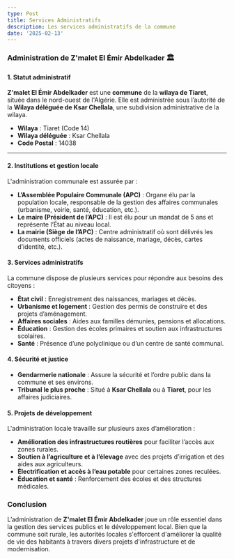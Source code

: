 ```yaml
---
type: Post
title: Services Administratifs
description: Les services administratifs de la commune
date: '2025-02-13'
---
```

### **Administration de Z'malet El Émir Abdelkader** 🏛️

#### **1. Statut administratif**

**Z'malet El Émir Abdelkader** est une **commune** de la **wilaya de Tiaret**, située dans le nord-ouest de l'Algérie. Elle est administrée sous l’autorité de la **Wilaya déléguée de Ksar Chellala**, une subdivision administrative de la wilaya.

*   **Wilaya** : Tiaret (Code 14)
*   **Wilaya déléguée** : Ksar Chellala
*   **Code Postal** : 14038

***

#### **2. Institutions et gestion locale**

L'administration communale est assurée par :

*   **L’Assemblée Populaire Communale (APC)** : Organe élu par la population locale, responsable de la gestion des affaires communales (urbanisme, voirie, santé, éducation, etc.).
*   **Le maire (Président de l’APC)** : Il est élu pour un mandat de 5 ans et représente l’État au niveau local.
*   **La mairie (Siège de l’APC)** : Centre administratif où sont délivrés les documents officiels (actes de naissance, mariage, décès, cartes d’identité, etc.).

#### **3. Services administratifs**

La commune dispose de plusieurs services pour répondre aux besoins des citoyens :

*   **État civil** : Enregistrement des naissances, mariages et décès.
*   **Urbanisme et logement** : Gestion des permis de construire et des projets d’aménagement.
*   **Affaires sociales** : Aides aux familles démunies, pensions et allocations.
*   **Éducation** : Gestion des écoles primaires et soutien aux infrastructures scolaires.
*   **Santé** : Présence d’une polyclinique ou d’un centre de santé communal.

#### **4. Sécurité et justice**

*   **Gendarmerie nationale** : Assure la sécurité et l’ordre public dans la commune et ses environs.
*   **Tribunal le plus proche** : Situé à **Ksar Chellala** ou à **Tiaret**, pour les affaires judiciaires.

#### **5. Projets de développement**

L'administration locale travaille sur plusieurs axes d’amélioration :

*   **Amélioration des infrastructures routières** pour faciliter l’accès aux zones rurales.
*   **Soutien à l’agriculture et à l’élevage** avec des projets d’irrigation et des aides aux agriculteurs.
*   **Électrification et accès à l’eau potable** pour certaines zones reculées.
*   **Éducation et santé** : Renforcement des écoles et des structures médicales.

### **Conclusion**

L’administration de **Z'malet El Émir Abdelkader** joue un rôle essentiel dans la gestion des services publics et le développement local. Bien que la commune soit rurale, les autorités locales s'efforcent d'améliorer la qualité de vie des habitants à travers divers projets d'infrastructure et de modernisation.
